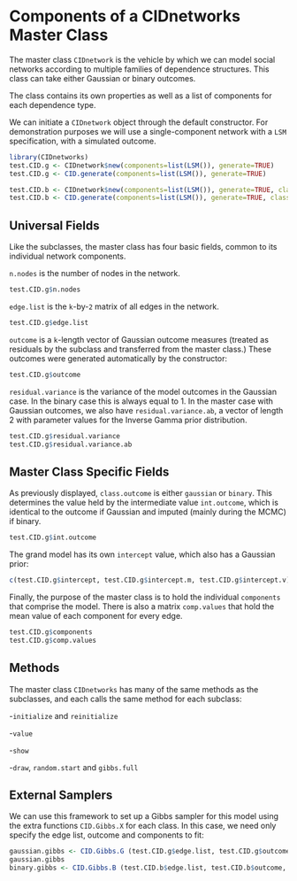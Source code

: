 Components of a CIDnetworks Master Class
========================================================

The master class `CIDnetwork` is the vehicle by which we can model social networks according to multiple families of dependence structures. This class can take either Gaussian or binary outcomes.

The class contains its own properties as well as a list of components for each dependence type.

We can initiate a `CIDnetwork` object through the default constructor. For demonstration purposes we will use a single-component network with a `LSM` specification, with a simulated outcome.

```r
library(CIDnetworks)
test.CID.g <- CIDnetwork$new(components=list(LSM()), generate=TRUE)
test.CID.g <- CID.generate(components=list(LSM()), generate=TRUE)

test.CID.b <- CIDnetwork$new(components=list(LSM()), generate=TRUE, class.outcome="binary")
test.CID.b <- CID.generate(components=list(LSM()), generate=TRUE, class.outcome="binary")
```

Universal Fields 
----------------

Like the subclasses, the master class has four basic fields, common to its individual network components.

`n.nodes` is the number of nodes in the network.

```r
test.CID.g$n.nodes
```

`edge.list` is the `k`-by-`2` matrix of all edges in the network.

```r
test.CID.g$edge.list
```

`outcome` is a `k`-length vector of Gaussian outcome measures (treated as residuals by the subclass and transferred from the master class.) These outcomes were generated automatically by the constructor:

```r
test.CID.g$outcome
```

`residual.variance` is the variance of the model outcomes in the Gaussian case. In the binary case this is always equal to 1. In the master case with Gaussian outcomes, we also have `residual.variance.ab`, a vector of length 2 with parameter values for the Inverse Gamma prior distribution.

```r
test.CID.g$residual.variance
test.CID.g$residual.variance.ab
```



Master Class Specific Fields
----------------------------

As previously displayed, `class.outcome` is either `gaussian` or `binary`. This determines the value held by the intermediate value `int.outcome`, which is identical to the outcome if Gaussian and imputed (mainly during the MCMC) if binary.

```r
test.CID.g$int.outcome
```

The grand model has its own `intercept` value, which also has a Gaussian prior:

```r
c(test.CID.g$intercept, test.CID.g$intercept.m, test.CID.g$intercept.v)
```

Finally, the purpose of the master class is to hold the individual `components` that comprise the model. There is also a matrix `comp.values` that hold the mean value of each component for every edge.

```r
test.CID.g$components
test.CID.g$comp.values
```


Methods
-------

The master class `CIDnetworks` has many of the same methods as the subclasses, and each calls the same method for each subclass:

-`initialize` and `reinitialize`

-`value`

-`show`

-`draw`, `random.start` and `gibbs.full` 


External Samplers
-----------------

We can use this framework to set up a Gibbs sampler for this model using the extra functions `CID.Gibbs.X` for each class. In this case, we need only specify the edge list, outcome and components to fit:

```r
gaussian.gibbs <- CID.Gibbs.G (test.CID.g$edge.list, test.CID.g$outcome, components=list(LSM(2)))
gaussian.gibbs
binary.gibbs <- CID.Gibbs.B (test.CID.b$edge.list, test.CID.b$outcome, components=list(LSM(2)))
```


